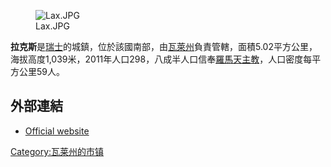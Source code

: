 [[Image:Lax.JPG|right]]

'''拉克斯'''是[[瑞士|瑞士]]的城鎮，位於該國南部，由[[瓦萊州|瓦萊州]]負責管轄，面積5.02平方公里，海拔高度1,039米，2011年人口298，八成半人口信奉[[羅馬天主教|羅馬天主教]]，人口密度每平方公里59人。

==外部連結==
* [http://www.lax.ch Official website] {{Wayback|url=http://www.lax.ch/ |date=20110706234629 }} {{de icon}}

{{Switzerland-geo-stub}}
[[Category:瓦莱州的市镇|Category:瓦莱州的市镇]]